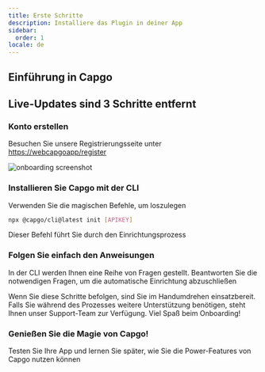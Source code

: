 ```yaml
---
title: Erste Schritte
description: Installiere das Plugin in deiner App
sidebar:
  order: 1
locale: de
---
```



## Einführung in Capgo
<YouTube id="NzXXKoyhTIo" title="Capgo in 15 min" />

## Live-Updates sind 3 Schritte entfernt

### Konto erstellen

Besuchen Sie unsere Registrierungsseite unter [https://webcapgoapp/register](https://webcapgoapp/register)

![onboarding screenshot](/onboardwebp "onboarding screenshot")

### Installieren Sie Capgo mit der CLI

Verwenden Sie die magischen Befehle, um loszulegen

```bash
npx @capgo/cli@latest init [APIKEY]
```

Dieser Befehl führt Sie durch den Einrichtungsprozess

### Folgen Sie einfach den Anweisungen

In der CLI werden Ihnen eine Reihe von Fragen gestellt. Beantworten Sie die notwendigen Fragen, um die automatische Einrichtung abzuschließen

<Aside type="tip">
  Wenn Sie diese Schritte befolgen, sind Sie im Handumdrehen einsatzbereit. Falls Sie während des Prozesses weitere Unterstützung benötigen, steht Ihnen unser Support-Team zur Verfügung. Viel Spaß beim Onboarding!
</Aside>

### Genießen Sie die Magie von Capgo!

Testen Sie Ihre App und lernen Sie später, wie Sie die Power-Features von Capgo nutzen können
